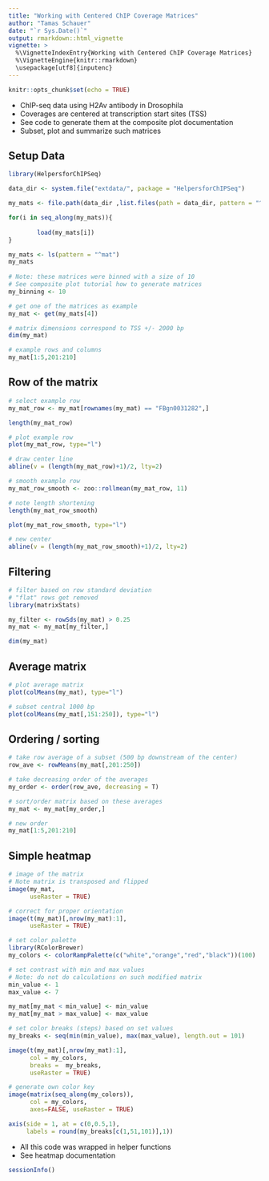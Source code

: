 ```yaml
---
title: "Working with Centered ChIP Coverage Matrices"
author: "Tamas Schauer"
date: "`r Sys.Date()`"
output: rmarkdown::html_vignette
vignette: >
  %\VignetteIndexEntry{Working with Centered ChIP Coverage Matrices}
  %\VignetteEngine{knitr::rmarkdown}
  \usepackage[utf8]{inputenc}
---
```


<style>
pre {
  overflow-x: auto;
}
pre code {
  word-wrap: normal;
  white-space: pre;
}
</style>

```r
knitr::opts_chunk$set(echo = TRUE)
```

* ChIP-seq data using H2Av antibody in Drosophila
* Coverages are centered at transcription start sites (TSS)
* See code to generate them at the composite plot documentation
* Subset, plot and summarize such matrices

## Setup Data

```r
library(HelpersforChIPSeq)
```

```r
data_dir <- system.file("extdata/", package = "HelpersforChIPSeq")

my_mats <- file.path(data_dir ,list.files(path = data_dir, pattern = "^mat"))

for(i in seq_along(my_mats)){
        
        load(my_mats[i])
}

my_mats <- ls(pattern = "^mat")
my_mats
 
# Note: these matrices were binned with a size of 10
# See composite plot tutorial how to generate matrices
my_binning <- 10

# get one of the matrices as example
my_mat <- get(my_mats[4])

# matrix dimensions correspond to TSS +/- 2000 bp
dim(my_mat)

# example rows and columns
my_mat[1:5,201:210] 
```


## Row of the matrix

```r
# select example row
my_mat_row <- my_mat[rownames(my_mat) == "FBgn0031282",]

length(my_mat_row)

# plot example row
plot(my_mat_row, type="l")

# draw center line
abline(v = (length(my_mat_row)+1)/2, lty=2)
```

```r
# smooth example row
my_mat_row_smooth <- zoo::rollmean(my_mat_row, 11)

# note length shortening
length(my_mat_row_smooth)

plot(my_mat_row_smooth, type="l")

# new center
abline(v = (length(my_mat_row_smooth)+1)/2, lty=2)
```

## Filtering

```r
# filter based on row standard deviation
# "flat" rows get removed
library(matrixStats)

my_filter <- rowSds(my_mat) > 0.25
my_mat <- my_mat[my_filter,]

dim(my_mat)
```

## Average matrix


```r
# plot average matrix
plot(colMeans(my_mat), type="l")

# subset central 1000 bp
plot(colMeans(my_mat[,151:250]), type="l")
```



## Ordering / sorting

```r
# take row average of a subset (500 bp downstream of the center)
row_ave <- rowMeans(my_mat[,201:250])

# take decreasing order of the averages 
my_order <- order(row_ave, decreasing = T)

# sort/order matrix based on these averages
my_mat <- my_mat[my_order,]

# new order
my_mat[1:5,201:210]
```

## Simple heatmap

```r
# image of the matrix
# Note matrix is transposed and flipped
image(my_mat, 
      useRaster = TRUE)

# correct for proper orientation
image(t(my_mat)[,nrow(my_mat):1], 
      useRaster = TRUE)

# set color palette
library(RColorBrewer)
my_colors <- colorRampPalette(c("white","orange","red","black"))(100)

# set contrast with min and max values
# Note: do not do calculations on such modified matrix
min_value <- 1
max_value <- 7

my_mat[my_mat < min_value] <- min_value
my_mat[my_mat > max_value] <- max_value

# set color breaks (steps) based on set values
my_breaks <- seq(min(min_value), max(max_value), length.out = 101)

image(t(my_mat)[,nrow(my_mat):1],
      col = my_colors,
      breaks =  my_breaks,
      useRaster = TRUE)
```


```r
# generate own color key
image(matrix(seq_along(my_colors)), 
      col = my_colors, 
      axes=FALSE, useRaster = TRUE)

axis(side = 1, at = c(0,0.5,1), 
     labels = round(my_breaks[c(1,51,101)],1))
```

* All this code was wrapped in helper functions 
* See heatmap documentation


```r
sessionInfo()
```
